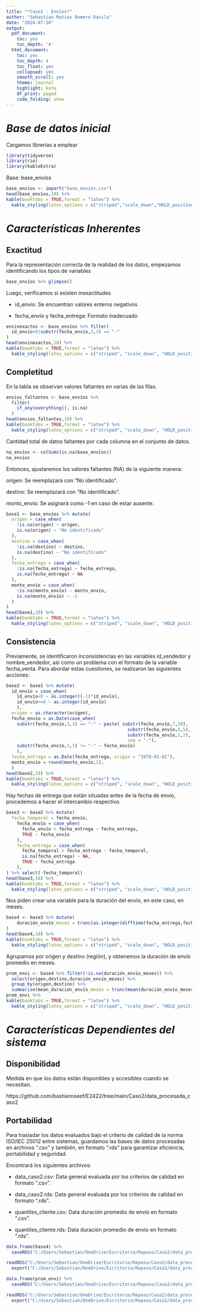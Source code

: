 ```yaml
---
title: "*Caso2 - Envíos*"
author: "Sebastian Matias Romero Davila"
date: "2024-07-10"
output:
  pdf_document:
    toc: yes
    toc_depth: '4'
  html_document:
    toc: yes
    toc_depth: 4
    toc_float: yes
    collapsed: yes
    smooth_scroll: yes
    theme: journal
    highlight: kate
    df_print: paged
    code_folding: show
---
```


\newpage

# *Base de datos inicial*
Cargamos librerías a emplear

```r
library(tidyverse)
library(rio)
library(kableExtra)
```

Base: base_envíos

```r
base_envíos <- import("base_envíos.csv")
head(base_envíos,10) %>%
kable(booktabs = TRUE,format = "latex") %>%
  kable_styling(latex_options = c("striped","scale_down","HOLD_position"))
```


# *Características Inherentes*

## Exactitud

Para la representación correcta de la realidad de los datos, empezamos identificando los tipos de variables

```r
base_envíos %>% glimpse()
```

Luego, verificamos si existen inexactitudes

- id_envío: Se encuentran valores enteros negativos

- fecha_envío y fecha_entrega: Formato inadecuado 

```r
envinexactos <- base_envíos %>% filter(
  id_envío<0|substr(fecha_envío,3,3) == "-"
)
head(envinexactos,10) %>%
kable(booktabs = TRUE,format = "latex") %>%
  kable_styling(latex_options = c("striped", "scale_down", "HOLD_position"))
```

## Completitud
<!-- Medida en que todos los valores necesarios están presentes. -->

En la tabla se observan valores faltantes en varias de las filas.

```r
envios_faltantes <- base_envíos %>% 
  filter(
    if_any(everything(), is.na)
  )
head(envios_faltantes,10) %>%
kable(booktabs = TRUE,format = "latex") %>%
  kable_styling(latex_options = c("striped", "scale_down", "HOLD_position"))
```

Cantidad total de datos faltantes por cada columna en el conjunto de datos.

```r
na_envíos <- colSums(is.na(base_envíos))
na_envíos
```

Entonces, ajustaremos los valores faltantes (NA) de la siguiente manera:

origen: Se reemplazará con "No identificado".

destino: Se reemplazará con "No identificado".

monto_envío: Se asignará como -1 en caso de estar ausente.

```r
base1 <- base_envíos %>% mutate(
  origen = case_when(
    !is.na(origen) ~ origen,
    is.na(origen) ~ "No identificado"
  ),
  destino = case_when(
    !is.na(destino) ~ destino,
    is.na(destino) ~ "No identificado"
  ),
  fecha_entrega = case_when(
    !is.na(fecha_entrega) ~ fecha_entrega,
    is.na(fecha_entrega) ~ NA
  ),
  monto_envío = case_when(
    !is.na(monto_envío) ~ monto_envío,
    is.na(monto_envío) ~ -1
  )
)
head(base1,10) %>%
kable(booktabs = TRUE,format = "latex") %>%
  kable_styling(latex_options = c("striped", "scale_down", "HOLD_position"))
```

## Consistencia
<!-- Coherencia de los datos dentro del contexto. -->

Previamente, se identificaron inconsistencias en las variables id_vendedor y nombre_vendedor, así como un problema con el formato de la variable fecha_venta. Para abordar estas cuestiones, se realizaron las siguientes acciones:

```r
base2 <- base1 %>% mutate(
  id_envío = case_when(
    id_envío<0 ~ as.integer((-1)*id_envío),
    id_envío>=0 ~ as.integer(id_envío)
    ),
  origen = as.character(origen),
  fecha_envío = as.Date(case_when(
    substr(fecha_envío,3,3) == "-" ~ paste( substr(fecha_envío,7,10),
                                              substr(fecha_envío,4,5),
                                              substr(fecha_envío,1,2),
                                              sep = "-"),
    substr(fecha_envío,3,3) != "-" ~ fecha_envío)
    ),
  fecha_entrega = as.Date(fecha_entrega, origin = "1970-01-01"),
  monto_envío = round(monto_envío,2), 
  )
head(base2,10) %>%
kable(booktabs = TRUE,format = "latex") %>%
  kable_styling(latex_options = c("striped", "scale_down", "HOLD_position")) 
```

Hay fechas de entrega que están situadas antes de la fecha de envío, procedemos a hacer el intercambio respectivo.

```r
base3 <- base2 %>% mutate(
  fecha_temporal = fecha_envío,
    fecha_envío = case_when(
      fecha_envío > fecha_entrega ~ fecha_entrega,
      TRUE ~ fecha_envío
    ),
    fecha_entrega = case_when(
      fecha_temporal > fecha_entrega ~ fecha_temporal,
      is.na(fecha_entrega) ~ NA,
      TRUE ~ fecha_entrega
    ),
) %>% select(-fecha_temporal)
head(base3,10) %>%
kable(booktabs = TRUE,format = "latex") %>%
  kable_styling(latex_options = c("striped", "scale_down", "HOLD_position"))
```

Nos piden crear una variable para la duración del envío, en este caso, en meses.

```r
base4 <- base3 %>% mutate(
    duración_envío_meses = trunc(as.integer(difftime(fecha_entrega,fecha_envío,units = "days")/30))
)    
head(base4,10) %>%
kable(booktabs = TRUE,format = "latex") %>%
  kable_styling(latex_options = c("striped", "scale_down", "HOLD_position"))
```

Agrupamos por origen y destino (región), y obtenemos la duración de envío promedio en meses.

```r
prom_envi <- base4 %>% filter(!is.na(duración_envío_meses)) %>% 
  select(origen,destino,duración_envío_meses) %>%
  group_by(origen,destino) %>% 
  summarise(mean_duración_envío_meses = trunc(mean(duración_envío_meses)))
prom_envi %>%
kable(booktabs = TRUE,format = "latex") %>%
  kable_styling(latex_options = c("striped", "scale_down", "HOLD_position"))
```


# *Características Dependientes del sistema*

## Disponibilidad
Medida en que los datos están disponibles y accesibles cuando se necesitan.

https://github.com/bastiannseef/E2422/tree/main/Caso2/data_procesada_caso2

## Portabilidad
Para trasladar los datos evaluados bajo el criterio de calidad de la norma ISO/IEC 25012 entre sistemas, guardamos las bases de datos procesadas en archivos “.csv” y también, en formato “.rds” para garantizar eficiencia, portabilidad y seguridad.

Encontrará los siguientes archivos:

- data_caso2.csv: Data general evaluada por los criterios de calidad en formato ".csv".

- data_caso2.rds: Data general evaluada por los criterios de calidad en formato ".rds".

- quantiles_cliente.csv: Data duración promedio de envío en formato ".csv".

- quantiles_cliente.rds: Data duración promedio de envío en formato ".rds".


```r
data.frame(base4) %>%
  saveRDS("C:/Users/Sebastian/OneDrive/Escritorio/Repaso/Caso2/data_procesada_caso2/datos_caso2.rds")

readRDS("C:/Users/Sebastian/OneDrive/Escritorio/Repaso/Caso2/data_procesada_caso2/datos_caso2.rds") %>%
  export("C:/Users/Sebastian/OneDrive/Escritorio/Repaso/Caso2/data_procesada_caso2/data_caso2.csv")

data.frame(prom_envi) %>%
  saveRDS("C:/Users/Sebastian/OneDrive/Escritorio/Repaso/Caso2/data_procesada_caso2/prom_envi.rds")

readRDS("C:/Users/Sebastian/OneDrive/Escritorio/Repaso/Caso2/data_procesada_caso2/prom_envi.rds") %>%
  export("C:/Users/Sebastian/OneDrive/Escritorio/Repaso/Caso2/data_procesada_caso2/prom_envi.csv")
```



